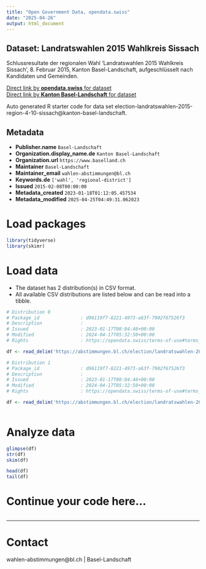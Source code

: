 ```yaml
---
title: "Open Government Data, opendata.swiss"
date: "2025-04-26"
output: html_document
---
```


## Dataset: Landratswahlen 2015 Wahlkreis Sissach

Schlussresultate der regionalen Wahl 'Landratswahlen 2015 Wahlkreis Sissach', 8. Februar 2015, Kanton Basel-Landschaft, aufgeschlüsselt nach Kandidaten und Gemeinden.

[Direct link by **opendata.swiss** for dataset](https://opendata.swiss/de/dataset/landratswahlen-2015-wahlkreis-sissach)<br>
[Direct link by **Kanton Basel-Landschaft** for dataset](https://abstimmungen.bl.ch/election/landratswahlen-2015-region-4-10-sissach/data)

Auto generated R starter code for data set election-landratswahlen-2015-region-4-10-sissach@kanton-basel-landschaft.

## Metadata

- **Publisher.name** `Basel-Landschaft`
- **Organization.display_name.de** `Kanton Basel-Landschaft`
- **Organization.url** `https://www.baselland.ch`
- **Maintainer** `Basel-Landschaft`
- **Maintainer_email** `wahlen-abstimmungen@bl.ch`
- **Keywords.de** `['wahl', 'regional-district']`
- **Issued** `2015-02-08T00:00:00`
- **Metadata_created** `2023-01-18T01:12:05.457534`
- **Metadata_modified** `2025-04-25T04:49:31.062023`


# Load packages

```r

library(tidyverse)
library(skimr)

```

# Load data

-   The dataset has 2 distribution(s) in CSV format.
-   All available CSV distributions are listed below and can be read into a tibble.

```r

# Distribution 0
# Package_id               : d96119f7-8221-4973-a63f-7902f67526f3
# Description              : 
# Issued                   : 2023-01-17T08:04:46+00:00
# Modified                 : 2024-04-17T05:32:50+00:00
# Rights                   : https://opendata.swiss/terms-of-use#terms_by

df <- read_delim('https://abstimmungen.bl.ch/election/landratswahlen-2015-region-4-10-sissach/data-parties-csv')

# Distribution 1
# Package_id               : d96119f7-8221-4973-a63f-7902f67526f3
# Description              : 
# Issued                   : 2023-01-17T08:04:46+00:00
# Modified                 : 2024-04-17T05:32:50+00:00
# Rights                   : https://opendata.swiss/terms-of-use#terms_by

df <- read_delim('https://abstimmungen.bl.ch/election/landratswahlen-2015-region-4-10-sissach/data-csv')



```

# Analyze data

```r

glimpse(df)
str(df)
skim(df)

head(df)
tail(df)

```

# Continue your code here...

```r

```

------------------------------------------------------------------------

# Contact

wahlen-abstimmungen@bl.ch | Basel-Landschaft
